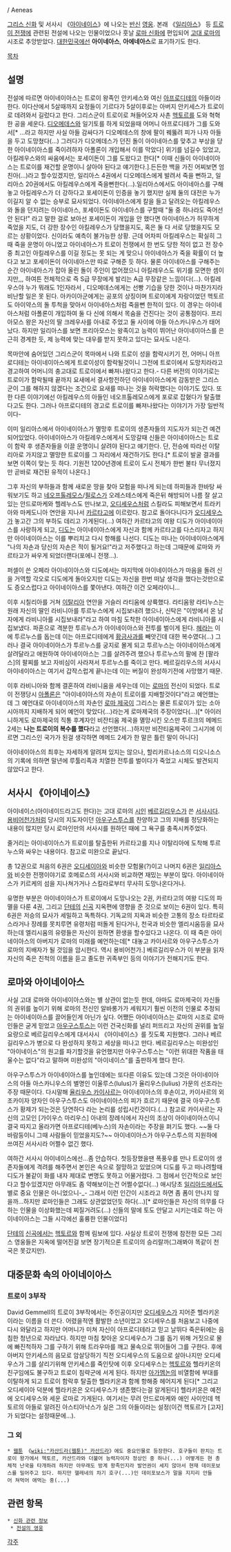 {{{+1 Αἰνείας}}} / Aeneas

[[그리스 신화]] 및 서사시 《[[아이네이스]]》에 나오는 [[반신]] [[영웅]]. 본래 《[[일리아스]]》 등 [[트로이 전쟁]]에 관련된 전설에 나오는 인물이었으나 훗날 [[로마 신화]]에 편입되어 [[고대 로마]]의 시조로 추앙받았다. [[대한민국]]에선 '''아이네아스''', '''아에네아스'''로 표기하기도 한다.

[[목차]]

== 설명 ==
전설에 따르면 아이네이아스는 트로이 왕족인 안키세스와 여신 [[아프로디테]]의 아들이라 한다. 이다산에서 5살때까지 요정들이 기르다가 5살이후로는 아버지 안키세스가 트로이로 데려와서 길렀다고 한다. 그리스군이 트로이로 쳐들어오자 사촌 [[헥토르]]를 도와 혁혁한 공을 세운다. [[디오메데스]]와 일기토를 하게 되었을때 어머니 아프로디테가 그를 도와서[* ...라고 하지만 사실 아들 감싸다가 디오메데스의 창에 팔이 꿰뚫려 피가 나자 아들을 두고 도망쳤다(...) 그러다가 디오메데스가 던진 돌이 아이네아스를 맞추고 부상을 당한 아이네이아스를 죽이려하자 아폴론이 개입해서 이를 막았다] 위기를 넘길수 있었고, 아킬레우스와의 싸움에서는 포세이돈이 그를 도왔다고 한다[* 이때 신들이 아이네이아스는 트로이를 재건할 운명이니 살아야 된다고 얘기한다.].든든한 백을 가진 어찌보면 엄친아(...)라고 할수있겠지만, 일리아스 4권에서 디오메데스에게 발려서 죽을 뻔하고, 일리아스 20권에서도 아킬레우스에게 죽을뻔한다(...).일리아스에서도 아이네아스를 구해놓고 아킬레우스가 더 강하다고 포세이돈이 인증을 놓기 했지만 실제 둘의 대전은 누가 이길지 알 수 없는 승부로 묘사되었다. 
아이네아스에게 칼을 들고 달려오는 아킬레우스와 돌을 던지려는 아이네아스, 포세이돈도 아이네아스를 구할때 "둘 중 하나라도 죽어선 안 된다!" 라고 말한 걸로 보아선 포세이돈이 개입을 안 했다면 아이네아스가 허무하게 죽었을 지도, 더 강한 장수인 아킬레우스가 당했을지도, 혹은 둘 다 서로 당했을지도 모르는 상황이었다. 신이라도 예측이 불가능한 상황.  
근데 어차피 아킬레우스는 확실히 그 때 죽을 운명이 아니었고 아이네아스가 트로이 전쟁에서 한 번도 당한 적이 없고 전 장수 중 최고인 아킬레우스를 이길 정도는 못 되는 게 맞으니 아이네아스가 죽을 확률이 더 높다고 보고 포세이돈이 아이네아스만 따로 구해준 듯 하다. 물론 아이네아스를 구해주는 순간 아이네아스가 잡아 올린 돌이 주인이 없어졌으니 아킬레우스도 위기를 모면한 셈이지만,,,
하여튼 전체적으로 즉 S급 무장에게 발리는 A급 무장같은 느낌이다(...). 아킬레우스야 누가 뭐래도 1인자라서 , 디오메데스에게는 선빵 기습을 당한 것이나 마찬가지라 비난할 일은 못 된다. 아카이아군에게는 공포의 상징이며 트로이에게 자랑이었던 헥토르도 아이약스의 돌 투척을 맞아서 아이네아스처럼 죽을뻔 한적이 있다. 이 경우는 아이네아스처럼 아폴론이 개입하여 둘 다 신에 의해서 목숨을 건진다는 것이 공통점이다. 
프리아모스 왕은 자신의 딸 크레우사를 아내로 주었고 둘 사이에 아들 아스카니우스가 태어났다. 하지만 일리아스를 보면 프리아모스는 왕족이고 능력이 뛰어난 아이네이아스를 은근히 경계한 듯, 제 능력에 맞는 대우를 받지 못하고 있다는 묘사도 나온다.

목마안에 숨어있던 그리스군이 목마에서 나와 트로이 성을 함락시키기 전, 어머니 아프로디테는 아이네이아스에게 트로이성이 함락될것이니 그전에 트로이에서 도망치라라고 경고하여 어머니의 충고대로 트로이에서 빠져나왔다고 한다.- 다른 버전의 이야기로는 트로이가 함락될때 끝까지 요새에서 결사항전하던 아이네이아스에게 감동받은 그리스군이 그를 해하지 않겠다는 조건으로 요새를 떠나는 것을 허락했다는 이야기도 있다. 또한 다른 이야기에선 아킬레우스의 아들인 네오프톨레모스에게 포로로 잡혔다가 탈출했다고도 한다. 그러나 아프로디테의 경고로 트로이를 빠져나왔다는 이야기가 가장 일반적이다- 

이미 일리아스에서 아이네이아스가 멸망후 트로이의 생존자들의 지도자가 되는건 예견되어있었다.  아이네이아스가 아킬레우스에게서 도망갈때 신들은 아이네이아스는 트로이 함락 후 생존자들을 이끌 운명이니 살려야 된다고 얘기한다.  단, 전승에 따라선 이탈리아로 가지않고 멸망한 트로이를 그 자리에서 재건하기도 한다.[* 트로이 발굴 결과를 보면 이쪽이 맞는 듯 하다. 기원전 1200년경에 트로이 도시 전체가 한번 불타 무너졌지만 곧바로 재건된 유적이 나온다.]

그후 자신의 부하들과 함께 새로운 땅을 찾아 모험을 떠나게 되는데 하피들과 한바탕 싸워보기도 하고 [[네오프톨레모스]]/[[필로스]]가 오레스테스에게 죽은뒤 해방되어 나름 잘 살고 있는 안드로마케와 헬레누스도 만나보고, [[오디세우스]]처럼 스킬라도 피해보면서  트라키아와 마케도니아 연안을 지나서 [[카르타고]]에 이르렀다.  참고로 돌아다니다가 [[오디세우스]]가 놓고간 그의 부하도 데리고 가게된다(...)  여하간 카르타고의 여왕 디도가 아이네이아스를 사랑하게 되고, [[디도]]는 아이네이아스에게 자신과 함께 카르타고를 다스리자고 하지만 아이네이아스는 이를 뿌리치고 다시 항해를 나선다. 디도는 떠나는 아이네이아스에게 "나의 자손과 당신의 자손은 적이 될거요!"라고 저주했다고 하는데 그때문에 로마와 카르타고가 싸우게 되었더랜다(포에니 전쟁...). 

퍼셀이 쓴 오페라 아이네이아스와 디도에서는 마지막에 아이네이아스가 마음을 돌려 신을 거역할 각오로 디도에게 돌아오지만 디도는 자신을 한번 떠날 생각을 했다는것만으로도 증오스럽다고 아이네이아스를 쫓아낸다.  여하간 이건 오페라이니...

이후 시칠리아를 거쳐 [[이탈리아]] 연안을 거슬러 라티움에 상륙했다. 라티움왕 라티누스는 원래 자신의 딸인 라비니아를 투르누스에게 시집보내려 했으나, 신탁은 "이방에서 온 남자에게 라비니아를 시집보내라"라고 하여 마침 도착한 아이네이아스에게 라비니아를 시집보냈다. 파혼으로 격분한 투르누스가 아이네이아스와 전투를 벌이게 된다. [[헤라]]는 이에 투르누스를 돕는데 이는 아프로디테에게 [[황금사과]]를 빼앗긴데 대한 복수였다(...) 그러나 결국 아이네이아스가 투르누스를 궁지로 몰게 되고 투르누스는 아이네이아스에게 살려달라고 애원하여 아이네이아스는 그를 살려주려 했으나 투르누스의 팔에 찬 [팔라스]의 팔찌를 보고 자비심이 사라져서 투르누스를 죽이고 만다.  베르길리우스의 서사시 아이네이아스는 여기서 갑작스럽게 끝나는데 이는 버질이 완성하기전에 사망했기 때문.  

이후 라비니아와 함께 결혼하여 라비니움을 세우는데 이는 [[로마]]의 전신이 되었다. 트로이 전쟁당시 [[아폴론]]은 "아이네이아스의 자손이 트로이를 지배할것이다"라고 예언했는데 그 예언대로 아이네이아스의 자손인 [[로마 제국]]이 그리스는 물론 트로이가 있는 소아시아까지 지배하게 되어 예언이 맞았다(...)라는게 로마제국의 주장이었다(...)[* 아이러니하게도 로마제국의 직통 후계자인 비잔티움 제국을 멸망시킨 오스만 투르크의 메메드 2세는 '''나는 트로이의 복수를 했다'''라고 선언했다(...)하지만 비잔티움제국이 그시기에 이르면 그리스인 국가가 된걸 생각하면 메메드 2세가 한 말은 틀린 말이 아니다]

아이네이아스의 최후는 자세하게 알려져 있지는 않으나, 할리카르나소스의 디오니소스의 기록에 의하면 말년에 루툴리족과 치열한 전투를 벌이다가 죽었고 시체도 발견되지 않았다고 한다. 

== 서사시 《아이네이스》 ==
아이네이스(아이네이드라고도 한다)는 고대 로마의 [[시인]] [[베르길리우스]]가 쓴 [[서사시]]다.  [[용비어천가]]처럼 당시의 지도자이던 [[아우구스투스]]를 찬양하고 그의 지배를 정당화하는 내용이 많지만 당시 로마인만의 서사시를 원하던 때에 그 욕구를 충족시켜주었다.

줄거리는 아이네이아스가 트로이를 탈출한뒤 카르타고를 지나 이탈리아에 도착해 투르누스와 싸우는 내용이다. 참고로 미완으로 끝났다.

총 12권으로 처음의 6권은 [[오디세이아]]와 비슷한 모험물(?)이고 나머지 6권은 [[일리아스]]와 비슷한 전쟁이야기로 호메로스의 서사시와 비교하면 재밌는 부분이 많다.  아이네이아스가 키르케의 섬을 지나쳐가거나 스킬라로부터 무사히 도망나온다거나.

유명한 부분은 아이네이아스가 트로이에서 도망나오는 2권, 카르타고의 여왕 디도의 파멸을 다룬 4권, 그리고 [[단테]]의 [[신곡]] 지옥편에 영향을 준 것으로 보이는 6권이 있다.  특히 6권은 저승의 묘사가 세밀하고 독특하다.  기독교의 지옥과 비슷한 고통의 장소 타르타로스라거나 장례를 못치루면 유령처럼 떠돌게 된다거나, 천국과 비슷한 엘리시움등을 묘사하는데 엘리시움의 유령들은 자신이 원하면 환생을 할수있다고 나온다.  이 때 죽은 아이네이아스의 아버지가 로마의 미래를 예언하는데[* 대놓고 카이사르와 아우구스투스가 로마의 지배자가 될 것임을 암시한다. 역시 용비어천가.] 베르길리우스가 이 부분을 읽자 자신의 죽은 친척의 이름을 듣고 졸도한 귀족부인 등의 이야기가 전해지기도 한다.

== 로마와 아이네이아스 ==
사실 고대 로마와 아이네이아스와는 별 상관이 없는듯 한데, 아마도 로마제국이 자신들의 권위를 높이기 위해 로마의 전신인 알바롱가가 세워지기 훨씬 이전의 인물로 추정되는 아이네이아스를 끌어들인게 아닌가 싶다. 어쨌든 아이네이아스는 로마의 시조로 로마인들은 굳게 믿었고 [[아우구스투스]]는 이런 건국신화를 널리 퍼뜨리고 자신의 권위를 높일 요량으로 베르길리우스에게 대서사시 《아이네이스》를 짓도록 지원했다. 그러나 베르길리우스가 병으로 다 완성하지 못하고 세상을 떠나고 만다. 베르길리우스는 미완성인 "아이네이스"의 원고를 파기할것을 유언했지만 아우구스투스는 "이런 위대한 작품을 태울수는 없다"라고 말하며 미완성의 "아이네이스"를 출판하게 했다 한다.

아우구스투스가 아이네이아스를 높인데에는 또다른 이유도 있는데 그것은 아이네이아스의 아들 아스카니우스의 별명인 이울루스(Iulus)가 율리우스(Iulius) 가문의 선조라는 주장 때문이다.  다시말해 [[율리우스 카이사르]]는 아이네이아스의 후손이고, 카이사르의 외조카이자 양자인 아우구스투스도 아이네이아스의 피가 흐르기 때문에 결국 아우구스투스가 황제가 되는것은 당연하다 라는 논리를 성립시킨것이다.(...) 참고로 카이사르는 자신의 고모인 [가이우스 마리우스] 아내의 장례식에서 자신의 조상이 아이네이아스이니 결국 따지고 올라가면 아프로디테(베누스)의 자손이라는 주장을 펴기도 했다. ~~둘 다 바람둥이니 그때 사람들이 믿었을지도?~~ 아이네이아스가 아우구스투스의 지원하에 쓰여진 서사시라 어쩔수 없긴 했다. 

여하간 서사시 아이네이스에선...좀 안습하다.  첫등장했을땐 폭풍우를 만나 트로이의 생존자들에게 격려를 해주면서 본인은 속으로 절망하고 있었으며 디도를 두고 떠나려할때 디도가 불같이 화를 내자 제대로 변명도 못하고 어물거렸다.  그 점에서 인간적으로 보인다고 할수있겠지만 아무래도 좀 약해보이는건 어쩔수없다(...) 애시당초 [[일리아드]]에서도 별로 중요 인물은 아니었으니-_- 그래서 이런 인간이 시조라고 하면 좀 폼이 안나지 않을까...하지만 로마인들은 그래도 상관없었던듯 하다(...)[* 로마인들은 자신의 의무를 다하는 인물을 이상화했는데 찌질거려도(...) 신들의 말에 토도 안달고 시키는데로 하는 아이네이아스는 그들 시각에선 훌륭한 인물이었다]

[[단테]]의 [[신곡]]에서는 [[헥토르]]와 함께 림보에 있다.  사실상 트로이 전쟁에 참전한 모든 그리스 영웅들은 지옥에 떨어진걸 보면 장기적으론 트로이의 승리랄까(그래봐야 똑같이 천국은 못갔지만). 

== 대중문화 속의 아이네이아스 ==
=== 트로이 3부작 ===
David Gemmell의 트로이 3부작에서는 주인공이지만 [[오디세우스]]가 지어준 헬라키온이라는 이름을 더 쓴다.  어렸을적엔 활발한 소년이었고 오디세우스를 처음보고 나중에 다시 와달라고 하지만 어머니가 미쳐 자신이 아프로디테라고 믿고 날뛰다 죽은뒤에는 음침한 청년으로 자라났다.  하지만 마침 찾아온 오디세우스가 그를 돕기 위해 거짓으로 물에 빠진척하자 그를 구하기 위해 트라우마를 깨고 물속으로 뛰어들어 그를 구한다.  후에 아버지 안키세스의 음모로 암살당하기 직전 오디세우스의 도움으로 살아나지만 오디세우스가 그를 살리기위해 안키세스를 죽인탓에 이후 오디세우스는 [[헥토르]]와 헬라키온의 친구임에도 불구하고 트로이 침략군에 서게 된다.  하지만 [[아가멤논]]의 비열함에 부대를 이탈하게 되고 트로이 함락후 탈출한 헬라키온과 함께 항해중 헤어지게 된다[* 그리고 오디세이아 덕분에 헬라키온은 오디세우스가 생존했다는걸 알게된다] 헬라키온은 예전에 오디세우스와 세운 로마로 가게된다.  여기서는 무려 안드로마케와 애인 사이인데 헥토르의 아들로 알려진 아스티아낙스가 실은 그의 아들이라는 설정(이건 헥토르가 [고자]가 되었다는 설정때문에...).

=== 그 외 ===
 * [[웹툰]] 《[[wiki:"카산드라(웹툰)" 카산드라]]》에도 중요인물로 등장한다. 호구들이 판치는 트로이 왕가에서 헥토르, 카산드라와 더불어 능력자이자 정상인 중 하나(...) 어떻게든 현 총체적 난국을 타개하려 하지만 아무래도 방계 왕족인지라 발언권이 세지 않아서 현재 데이포보스를 밀어주고 있다. 하지만 헬레네의 차기 호구(...)인 데이포보스가 말을 지지리 안들어 쳐먹어 애먹는 중(...)

== 관련 항목 ==
 * [[신화 관련 정보]]
  * [[전설의 영웅]]

[[각주]]
